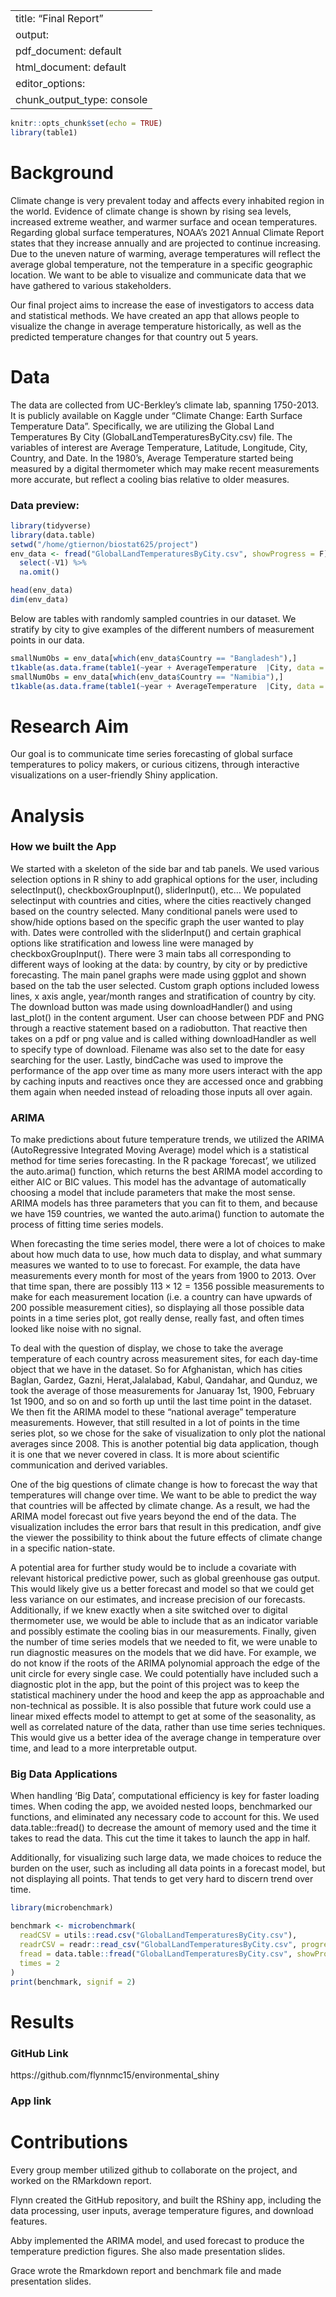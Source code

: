 
---
title: "Final Report"
output:
  pdf_document: default
  html_document: default
editor_options:
  chunk_output_type: console
---

```r
knitr::opts_chunk$set(echo = TRUE)
library(table1)
```

# Background

Climate change is very prevalent today and affects every inhabited region in the world. Evidence of climate change is shown by rising sea levels, increased extreme weather, and warmer surface and ocean temperatures. Regarding global surface temperatures, NOAA’s 2021 Annual Climate Report states that they increase annually and are projected to continue increasing. Due to the uneven nature of warming, average temperatures will reflect the average global temperature, not the temperature in a specific geographic location. We want to be able to visualize and communicate data that we have gathered to various stakeholders. 

Our final project aims to increase the ease of investigators to access data and statistical methods. We have created an app that allows people to visualize the change in average temperature historically, as well as the predicted temperature changes for that country out 5 years.

# Data

The data are collected from UC-Berkley’s climate lab, spanning 1750-2013. It is publicly available on Kaggle under "Climate Change: Earth Surface Temperature Data". Specifically, we are utilizing the Global Land Temperatures By City (GlobalLandTemperaturesByCity.csv) file. The variables of interest are Average Temperature, Latitude, Longitude, City, Country, and Date. In the 1980's, Average Temperature started being measured by a digital thermometer which may make recent measurements more accurate, but reflect a cooling bias relative to older measures.

### Data preview:

```r
library(tidyverse)
library(data.table)
setwd("/home/gtiernon/biostat625/project")
env_data <- fread("GlobalLandTemperaturesByCity.csv", showProgress = F) %>%
  select(-V1) %>%
  na.omit()
```

```r
head(env_data)
dim(env_data)
```

Below are tables with randomly sampled countries in our dataset. We stratify by city to give examples of the different numbers of measurement points in our data.

```r
smallNumObs = env_data[which(env_data$Country == "Bangladesh"),]
t1kable(as.data.frame(table1(~year + AverageTemperature  |City, data = smallNumObs)))
smallNumObs = env_data[which(env_data$Country == "Namibia"),]
t1kable(as.data.frame(table1(~year + AverageTemperature  |City, data = smallNumObs)))
```


# Research Aim

Our goal is to communicate time series forecasting of global surface temperatures to policy makers, or curious citizens, through interactive visualizations on a user-friendly Shiny application. 

# Analysis

### How we built the App

We started with a skeleton of the side bar and tab panels. We used various selection options in R shiny to add graphical options for the user, including selectInput(), checkboxGroupInput(), sliderInput(), etc... We populated selectinput with countries and cities, where the cities reactively changed based on the country selected. Many conditional panels were used to show/hide options based on the specific graph the user wanted to play with. Dates were controlled with the sliderInput() and certain graphical options like stratification and lowess line were managed by checkboxGroupInput(). There were 3 main tabs all corresponding to different ways of looking at the data: by country, by city or by predictive forecasting. The main panel graphs were made using ggplot and shown based on the tab the user selected. Custom graph options included lowess lines, x axis angle, year/month ranges and stratification of country by city. The download button was made using downloadHandler() and using last_plot() in the content argument. User can choose between PDF and PNG through a reactive statement based on a radiobutton. That reactive then takes on a pdf or png value and is called withing downloadHandler as well to specify type of download. Filename was also set to the date for easy searching for the user. Lastly, bindCache was used to improve the performance of the app over time as many more users interact with the app by caching inputs and reactives once they are accessed once and grabbing them again when needed instead of reloading those inputs all over again.

### ARIMA

To make predictions about future temperature trends, we utilized the ARIMA (AutoRegressive Integrated Moving Average) model which is a statistical method for time series forecasting. In the R package 'forecast', we utilized the auto.arima() function, which returns the best ARIMA model according to either AIC or BIC values. This model has the advantage of automatically choosing a model that include parameters that make the most sense. ARIMA models has three parameters that you can fit to them, and because we have 159 countries, we wanted the auto.arima() function to automate the process of fitting time series models.

When forecasting the time series model, there were a lot of choices to make about how much data to use, how much data to display, and what summary measures we wanted to to use to forecast. For example, the data have measurements every month for most of the years from 1900 to 2013. Over that time span, there are possibly $113 \times 12=1356$ possible measurements to make for each measurement location (i.e. a country can have upwards of 200 possible measurement cities), so displaying all those possible data points in a time series plot, got really dense, really fast, and often times looked like noise with no signal. 

To deal with the question of display, we chose to take the average temperature of each country across measurement sites, for each day-time object that we have in the dataset. So for Afghanistan, which has cities Baglan, Gardez, Gazni, Herat,Jalalabad, Kabul, Qandahar, and Qunduz, we took the average of those measurements for Januaray 1st, 1900, February 1st 1900, and so on and so forth up until the last time point in the dataset. We then fit the ARIMA model to these "national average" temperature measurements. However, that still resulted in a lot of points in the time series plot, so we chose for the sake of visualization to only plot the national averages since 2008. This is another potential big data application, though it is one that we never covered in class. It is more about scientific communication and derived variables.

One of the big questions of climate change is how to forecast the way that temperatures will change over time. We want to be able to predict the way that countries will be affected by climate change. As a result, we had the ARIMA model forecast out five years beyond the end of the data. The visualization includes the error bars that result in this predication, andf give the viewer the possibility to think about the future effects of climate change in a specific nation-state.

A potential area for further study would be to include a covariate with relevant historical predictive power, such as global greenhouse gas output. This would likely give us a better forecast and model so that we could get less variance on our estimates, and increase precision of our forecasts. Additionally, if we knew exactly when a site switched over to digital thermometer use, we would be able to include that as an indicator variable and possibly estimate the cooling bias in our measurements. Finally, given the number of time series models that we needed to fit, we were unable to run diagnostic measures on the models that we did have. For example, we do not know if the roots of the ARIMA polynomial approach the edge of the unit circle for every single case. We could potentially have included such a diagnostic plot in the app, but the point of this project was to keep the statistical machinery under the hood and keep the app as approachable and non-technical as possible. It is also possible that future work could use a linear mixed effects model to attempt to get at some of the seasonality, as well as correlated nature of the data, rather than use time series techniques. This would give us a better idea of the average change in temperature over time, and lead to a more interpretable output.

### Big Data Applications

When handling 'Big Data', computational efficiency is key for faster loading times. When coding the app, we avoided nested loops, benchmarked our functions, and eliminated any necessary code to account for this. We used data.table::fread() to decrease the amount of memory used and the time it takes to read the data. This cut the time it takes to launch the app in half. 

Additionally, for visualizing such large data, we made choices to reduce the burden on the user, such as including all data points in a forecast model, but not displaying all points. That tends to get very hard to discern trend over time.

```r
library(microbenchmark)

benchmark <- microbenchmark(
  readCSV = utils::read.csv("GlobalLandTemperaturesByCity.csv"),
  readrCSV = readr::read_csv("GlobalLandTemperaturesByCity.csv", progress = F),
  fread = data.table::fread("GlobalLandTemperaturesByCity.csv", showProgress = F),
  times = 2
)
print(benchmark, signif = 2)
```


# Results

### GitHub Link

https://github.com/flynnmc15/environmental_shiny

### App link


# Contributions

Every group member utilized github to collaborate on the project, and worked on the RMarkdown report.

Flynn created the GitHub repository, and built the RShiny app, including the data processing, user inputs, average temperature figures, and download features.

Abby implemented the ARIMA model, and used forecast to produce the temperature prediction figures. She also made presentation slides.

Grace wrote the Rmarkdown report and benchmark file and made presentation slides.

